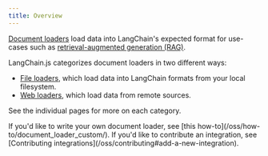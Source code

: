 ```yaml
---
title: Overview
---
```


[Document loaders](/oss/concepts/document_loaders) load data into LangChain's expected format for use-cases such as [retrieval-augmented generation (RAG)](/oss/langchain/rag).

LangChain.js categorizes document loaders in two different ways:

- [File loaders](/oss/integrations/document_loaders/file_loaders/), which load data into LangChain formats from your local filesystem.
- [Web loaders](/oss/integrations/document_loaders/web_loaders/), which load data from remote sources.

See the individual pages for more on each category.

<Info>
If you'd like to write your own document loader, see [this how-to](/oss/how-to/document_loader_custom/). If you'd like to contribute an integration, see [Contributing integrations](/oss/contributing#add-a-new-integration).
</Info>
